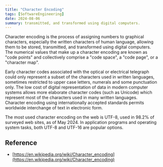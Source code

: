 ```yaml
---
title: "Character Encoding"
tags: [SoftwareEngineering]
date: 2024-08-06
summary: transmitted, and transformed using digital computers.
---
```


Character encoding is the process of assigning numbers to graphical characters,
especially the written characters of human language, allowing them to be stored,
transmitted, and transformed using digital computers. The numerical values
that make up a character encoding are known as "code points" and collectively
comprise a "code space", a "code page", or a "character map".

Early character codes associated with the optical or electrical telegraph could
only represent a subset of the characters used in written languages, sometimes
restricted to upper case letters, numerals and some punctuation only. The low
cost of digital representation of data in modern computer systems allows more
elaborate character codes (such as Unicode) which represent most of the
characters used in many written languages. Character encoding using
internationally accepted standards permits worldwide interchange of text in
electronic form.

The most used character encoding on the web is UTF-8, used in 98.2% of surveyed
web sites, as of May 2024. In application programs and operating system
tasks, both UTF-8 and UTF-16 are popular options.

## Reference

- [https://en.wikipedia.org/wiki/Character_encoding](https://en.wikipedia.org/wiki/Character_encoding)
